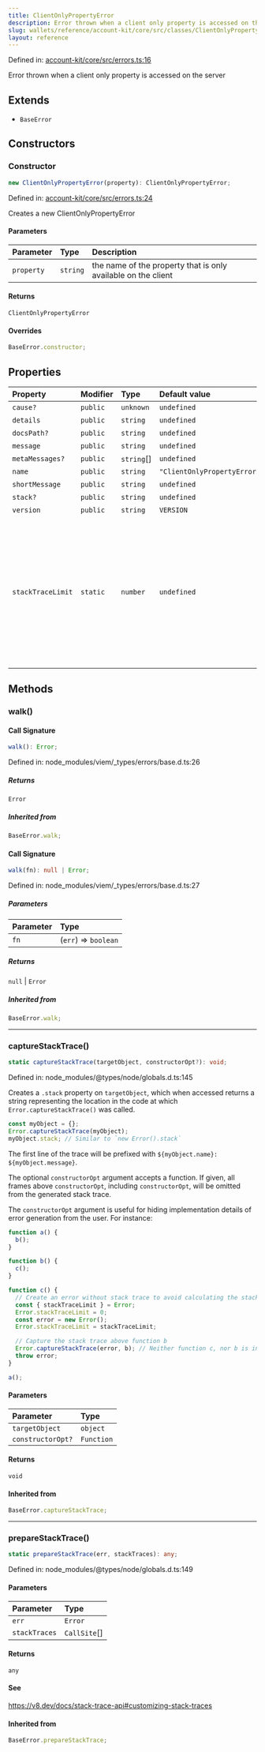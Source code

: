```yaml
---
title: ClientOnlyPropertyError
description: Error thrown when a client only property is accessed on the server
slug: wallets/reference/account-kit/core/src/classes/ClientOnlyPropertyError
layout: reference
---
```


Defined in: [account-kit/core/src/errors.ts:16](https://github.com/alchemyplatform/aa-sdk/blob/49e74eee8606f480b200b4612d00d950da8a8742/account-kit/core/src/errors.ts#L16)

Error thrown when a client only property is accessed on the server

## Extends

- `BaseError`

## Constructors

### Constructor

```ts
new ClientOnlyPropertyError(property): ClientOnlyPropertyError;
```

Defined in: [account-kit/core/src/errors.ts:24](https://github.com/alchemyplatform/aa-sdk/blob/49e74eee8606f480b200b4612d00d950da8a8742/account-kit/core/src/errors.ts#L24)

Creates a new ClientOnlyPropertyError

#### Parameters

| Parameter  | Type     | Description                                                   |
| :--------- | :------- | :------------------------------------------------------------ |
| `property` | `string` | the name of the property that is only available on the client |

#### Returns

`ClientOnlyPropertyError`

#### Overrides

```ts
BaseError.constructor;
```

## Properties

| Property                                     | Modifier | Type        | Default value               | Description                                                                                                                                                                                                                                                                                                                                                                                                                                       | Overrides        | Inherited from              | Defined in                                                                                                                                                      |
| :------------------------------------------- | :------- | :---------- | :-------------------------- | :------------------------------------------------------------------------------------------------------------------------------------------------------------------------------------------------------------------------------------------------------------------------------------------------------------------------------------------------------------------------------------------------------------------------------------------------ | :--------------- | :-------------------------- | :-------------------------------------------------------------------------------------------------------------------------------------------------------------- |
| <a id="cause" /> `cause?`                    | `public` | `unknown`   | `undefined`                 | -                                                                                                                                                                                                                                                                                                                                                                                                                                                 | -                | `BaseError.cause`           | node_modules/typescript/lib/lib.es2022.error.d.ts:26                                                                                                            |
| <a id="details" /> `details`                 | `public` | `string`    | `undefined`                 | -                                                                                                                                                                                                                                                                                                                                                                                                                                                 | -                | `BaseError.details`         | node_modules/viem/\_types/errors/base.d.ts:19                                                                                                                   |
| <a id="docspath" /> `docsPath?`              | `public` | `string`    | `undefined`                 | -                                                                                                                                                                                                                                                                                                                                                                                                                                                 | -                | `BaseError.docsPath`        | node_modules/viem/\_types/errors/base.d.ts:20                                                                                                                   |
| <a id="message" /> `message`                 | `public` | `string`    | `undefined`                 | -                                                                                                                                                                                                                                                                                                                                                                                                                                                 | -                | `BaseError.message`         | node_modules/typescript/lib/lib.es5.d.ts:1077                                                                                                                   |
| <a id="metamessages" /> `metaMessages?`      | `public` | `string`\[] | `undefined`                 | -                                                                                                                                                                                                                                                                                                                                                                                                                                                 | -                | `BaseError.metaMessages`    | node_modules/viem/\_types/errors/base.d.ts:21                                                                                                                   |
| <a id="name" /> `name`                       | `public` | `string`    | `"ClientOnlyPropertyError"` | -                                                                                                                                                                                                                                                                                                                                                                                                                                                 | `BaseError.name` | -                           | [account-kit/core/src/errors.ts:17](https://github.com/alchemyplatform/aa-sdk/blob/49e74eee8606f480b200b4612d00d950da8a8742/account-kit/core/src/errors.ts#L17) |
| <a id="shortmessage" /> `shortMessage`       | `public` | `string`    | `undefined`                 | -                                                                                                                                                                                                                                                                                                                                                                                                                                                 | -                | `BaseError.shortMessage`    | node_modules/viem/\_types/errors/base.d.ts:22                                                                                                                   |
| <a id="stack" /> `stack?`                    | `public` | `string`    | `undefined`                 | -                                                                                                                                                                                                                                                                                                                                                                                                                                                 | -                | `BaseError.stack`           | node_modules/typescript/lib/lib.es5.d.ts:1078                                                                                                                   |
| <a id="version" /> `version`                 | `public` | `string`    | `VERSION`                   | -                                                                                                                                                                                                                                                                                                                                                                                                                                                 | -                | `BaseError.version`         | [account-kit/core/src/errors.ts:10](https://github.com/alchemyplatform/aa-sdk/blob/49e74eee8606f480b200b4612d00d950da8a8742/account-kit/core/src/errors.ts#L10) |
| <a id="stacktracelimit" /> `stackTraceLimit` | `static` | `number`    | `undefined`                 | The `Error.stackTraceLimit` property specifies the number of stack frames collected by a stack trace (whether generated by `new Error().stack` or `Error.captureStackTrace(obj)`). The default value is `10` but may be set to any valid JavaScript number. Changes will affect any stack trace captured _after_ the value has been changed. If set to a non-number value, or set to a negative number, stack traces will not capture any frames. | -                | `BaseError.stackTraceLimit` | node_modules/@types/node/globals.d.ts:161                                                                                                                       |

## Methods

### walk()

#### Call Signature

```ts
walk(): Error;
```

Defined in: node_modules/viem/\_types/errors/base.d.ts:26

##### Returns

`Error`

##### Inherited from

```ts
BaseError.walk;
```

#### Call Signature

```ts
walk(fn): null | Error;
```

Defined in: node_modules/viem/\_types/errors/base.d.ts:27

##### Parameters

| Parameter | Type                 |
| :-------- | :------------------- |
| `fn`      | (`err`) => `boolean` |

##### Returns

`null` | `Error`

##### Inherited from

```ts
BaseError.walk;
```

---

### captureStackTrace()

```ts
static captureStackTrace(targetObject, constructorOpt?): void;
```

Defined in: node_modules/@types/node/globals.d.ts:145

Creates a `.stack` property on `targetObject`, which when accessed returns
a string representing the location in the code at which
`Error.captureStackTrace()` was called.

```js
const myObject = {};
Error.captureStackTrace(myObject);
myObject.stack; // Similar to `new Error().stack`
```

The first line of the trace will be prefixed with
`${myObject.name}: ${myObject.message}`.

The optional `constructorOpt` argument accepts a function. If given, all frames
above `constructorOpt`, including `constructorOpt`, will be omitted from the
generated stack trace.

The `constructorOpt` argument is useful for hiding implementation
details of error generation from the user. For instance:

```js
function a() {
  b();
}

function b() {
  c();
}

function c() {
  // Create an error without stack trace to avoid calculating the stack trace twice.
  const { stackTraceLimit } = Error;
  Error.stackTraceLimit = 0;
  const error = new Error();
  Error.stackTraceLimit = stackTraceLimit;

  // Capture the stack trace above function b
  Error.captureStackTrace(error, b); // Neither function c, nor b is included in the stack trace
  throw error;
}

a();
```

#### Parameters

| Parameter         | Type       |
| :---------------- | :--------- |
| `targetObject`    | `object`   |
| `constructorOpt?` | `Function` |

#### Returns

`void`

#### Inherited from

```ts
BaseError.captureStackTrace;
```

---

### prepareStackTrace()

```ts
static prepareStackTrace(err, stackTraces): any;
```

Defined in: node_modules/@types/node/globals.d.ts:149

#### Parameters

| Parameter     | Type          |
| :------------ | :------------ |
| `err`         | `Error`       |
| `stackTraces` | `CallSite`\[] |

#### Returns

`any`

#### See

https://v8.dev/docs/stack-trace-api#customizing-stack-traces

#### Inherited from

```ts
BaseError.prepareStackTrace;
```
